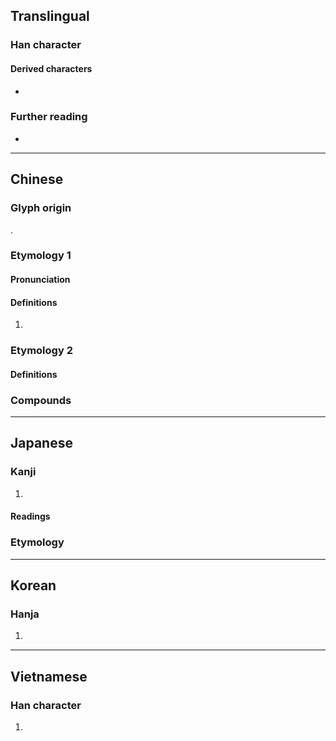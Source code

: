 {{also|阪|坡}}
{{character info}}
==Translingual==

===Han character===
{{Han char|rn=32|rad=土|as=04|sn=7|four=41147,42147|canj=GHE|ids=⿰土反}}

====Derived characters====
* {{l|mul|𭇸}}

===Further reading===
* {{Han ref|kx=0224.260|dkj=04910|dj=0459.140|hdz=10423.090|uh=5742|ud=22338}}

----

==Chinese==

===Glyph origin===
{{Han etym}}
{{Han compound|土|反|ls=psc|c1=s|c2=p}}.

===Etymology 1===
{{zh-forms|alt=阪,岅}}

====Pronunciation====
{{zh-pron
|m=bǎn
|m-s=
|dg=
|c=
|c-t=
|g=
|h=pfs=
|j=
|mb=
|md=
|mn=
|mn-t=
|w=
|x=
|mc=y
|oc=y
|cat=n
}}

====Definitions====
{{head|zh|Han character}}

# {{rfdef|zh}}

===Etymology 2===

====Definitions====
{{zh-see|阪|sv}}

===Compounds===
{{zh-der|布喀達坂峰|大坂|達坂|下坂走丸|長坂坡|長坂|蒲坂|前坂}}

----

==Japanese==

===Kanji===
{{ja-kanji|grade=3|rs=土04}}

# {{alternative form of|ja|阪}}

====Readings====
{{ja-readings
|goon=べん, ほん
|kanon=はん
|kanyoon=ばん
|kun=さか-
}}

===Etymology===
{{ja-kanjitab|さか|yomi=k}}
{{ja-see|さか}}

----

==Korean==

===Hanja===
{{ko-hanja|판}}

# {{rfdef|ko|sort=土04}}

----

==Vietnamese==

===Han character===
{{vi-readings|hanviet=phản|nom=bản,phản,phằng|rs=土04}}

# {{rfdef|vi|sort=土04}}